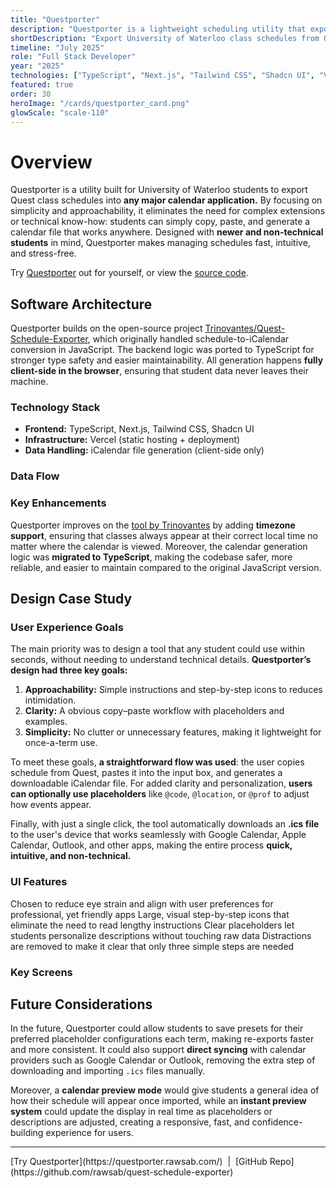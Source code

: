```yaml
---
title: "Questporter"
description: "Questporter is a lightweight scheduling utility that exports class schedules from Quest to any calendar app in seconds, using a simple copy-and-paste workflow while ensuring privacy through fully client-side generation."
shortDescription: "Export University of Waterloo class schedules from Quest to any calendar app in seconds, simply by copy-and-pasting."
timeline: "July 2025"
role: "Full Stack Developer"
year: "2025"
technologies: ["TypeScript", "Next.js", "Tailwind CSS", "Shadcn UI", "Vercel"]
featured: true
order: 30
heroImage: "/cards/questporter_card.png"
glowScale: "scale-110"
---
```


# Overview

Questporter is a utility built for University of Waterloo students to export Quest class schedules into **any major calendar application.** By focusing on simplicity and approachability, it eliminates the need for complex extensions or technical know-how: students can simply copy, paste, and generate a calendar file that works anywhere. Designed with **newer and non-technical students** in mind, Questporter makes managing schedules fast, intuitive, and stress-free.

Try [Questporter](https://questporter.rawsab.com/) out for yourself, or view the [source code](https://github.com/rawsab/quest-schedule-exporter).

## Software Architecture

Questporter builds on the open-source project [Trinovantes/Quest-Schedule-Exporter](https://github.com/Trinovantes/Quest-Schedule-Exporter), which originally handled schedule-to-iCalendar conversion in JavaScript. The backend logic was ported to TypeScript for stronger type safety and easier maintainability. All generation happens **fully client-side in the browser**, ensuring that student data never leaves their machine.

### Technology Stack

- **Frontend:** TypeScript, Next.js, Tailwind CSS, Shadcn UI
- **Infrastructure:** Vercel (static hosting + deployment)
- **Data Handling:** iCalendar file generation (client-side only)

### Data Flow

<ImageWithCaption 
  src="/case-studies/questporter/QuestporterDataFlow.png" 
  alt="Questporter Data Flow Diagram"
  caption="Data flow from raw input text (pasted from Quest) to generated iCalendar file."
/>

### Key Enhancements

Questporter improves on the [tool by Trinovantes](https://github.com/Trinovantes/Quest-Schedule-Exporter) by adding **timezone support**, ensuring that classes always appear at their correct local time no matter where the calendar is viewed. Moreover, the calendar generation logic was **migrated to TypeScript**, making the codebase safer, more reliable, and easier to maintain compared to the original JavaScript version.

## Design Case Study

### User Experience Goals

The main priority was to design a tool that any student could use within seconds, without needing to understand technical details. **Questporter’s design had three key goals:**

1. **Approachability:** Simple instructions and step-by-step icons to reduces intimidation.
2. **Clarity:** A obvious copy–paste workflow with placeholders and examples.
3. **Simplicity:** No clutter or unnecessary features, making it lightweight for once-a-term use.

To meet these goals, **a straightforward flow was used**: the user copies schedule from Quest, pastes it into the input box, and generates a downloadable iCalendar file. For added clarity and personalization, **users can optionally use placeholders** like `@code`, `@location`, or `@prof` to adjust how events appear. 

Finally, with just a single click, the tool automatically downloads an **.ics file** to the user's device that works seamlessly with Google Calendar, Apple Calendar, Outlook, and other apps, making the entire process **quick, intuitive, and non-technical.**

### UI Features

<FeatureGrid>
  <FeatureCard icon="Palette" title="Dark, Modern Theme">
    Chosen to reduce eye strain and align with user preferences for professional, yet friendly apps
  </FeatureCard>
  <FeatureCard icon="Info" title="Instructional Icons">
    Large, visual step-by-step icons that eliminate the need to read lengthy instructions
  </FeatureCard>
  <FeatureCard icon="AtSign" title="Placeholders System">
    Clear placeholders let students personalize descriptions without touching raw data
  </FeatureCard>
  <FeatureCard icon="LayoutDashboard" title="Minimalist Layout">
    Distractions are removed to make it clear that only three simple steps are needed
  </FeatureCard>
</FeatureGrid>

### Key Screens

<ImageWithCaption 
  src="/case-studies/questporter/QuestporterScreens.png" 
  alt="Questporter Key Screens"
  caption="Questporter design in dark and light mode."
  className="rounded-lg"
/>


## Future Considerations

In the future, Questporter could allow students to save presets for their preferred placeholder configurations each term, making re-exports faster and more consistent. It could also support **direct syncing** with calendar providers such as Google Calendar or Outlook, removing the extra step of downloading and importing `.ics` files manually. 

Moreover, a **calendar preview mode** would give students a general idea of how their schedule will appear once imported, while an **instant preview system** could update the display in real time as placeholders or descriptions are adjusted, creating a responsive, fast, and confidence-building experience for users.

---

<div className="mt-8">
  <span className="text-center text-md text-[var(--foreground)]/50">
    [Try Questporter](https://questporter.rawsab.com/) &nbsp;|&nbsp; [GitHub Repo](https://github.com/rawsab/quest-schedule-exporter)
  </span>
</div>